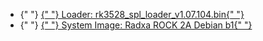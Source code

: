 
<ul>
  <li style={{ display: `${props.loader ? "block" : "none"}` }}>
    {" "}
    <a href="https://dl.radxa.com/rock2/images/loader/rk3528_spl_loader_v1.07.104.bin">
      {" "}
      Loader: rk3528_spl_loader_v1.07.104.bin{" "}
    </a>
  </li>
  <li style={{ display: `${props.system_img ? "block" : "none"}` }}>
    {" "}
    <a href="https://github.com/radxa-build/rock-2/releases/download/b1/rock-2_bullseye_xfce_b1.output.img.xz">
      {" "}
      System Image: Radxa ROCK 2A Debian b1{" "}
    </a>
  </li>
</ul>
